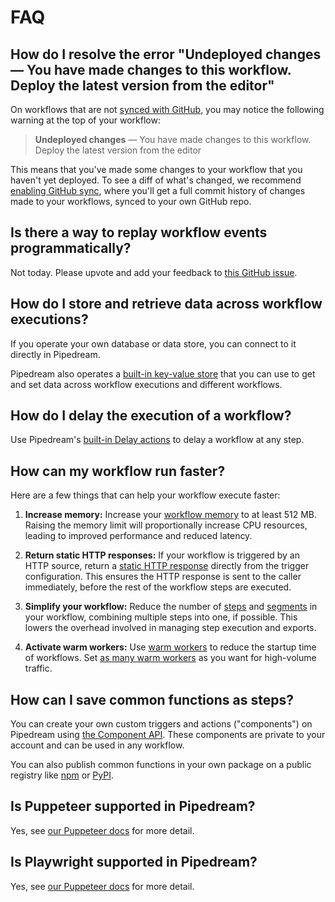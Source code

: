 
# FAQ

## How do I resolve the error "Undeployed changes — You have made changes to this workflow. Deploy the latest version from the editor"

On workflows that are not [synced with GitHub](/core/git/), you may notice the following warning at the top of your workflow:

> **Undeployed changes** — You have made changes to this workflow. Deploy the latest version from the editor

This means that you've made some changes to your workflow that you haven't yet deployed. To see a diff of what's changed, we recommend [enabling GitHub sync](/core/git/), where you'll get a full commit history of changes made to your workflows, synced to your own GitHub repo.

## Is there a way to replay workflow events programmatically?

Not today. Please upvote and add your feedback to [this GitHub issue](https://github.com/PipedreamHQ/pipedream/issues/2784).

## How do I store and retrieve data across workflow executions?

If you operate your own database or data store, you can connect to it directly in Pipedream.

Pipedream also operates a [built-in key-value store](/core/data-management/data-stores/) that you can use to get and set data across workflow executions and different workflows.

## How do I delay the execution of a workflow?

Use Pipedream's [built-in Delay actions](/core/workflows/control-flow/delay/) to delay a workflow at any step.

## How can my workflow run faster?

Here are a few things that can help your workflow execute faster:

1. **Increase memory:** Increase your [workflow memory](/core/workflows/settings/#memory) to at least 512 MB. Raising the memory limit will proportionally increase CPU resources, leading to improved performance and reduced latency.

2. **Return static HTTP responses:** If your workflow is triggered by an HTTP source, return a [static HTTP response](/core/workflows/triggers/#http-responses) directly from the trigger configuration. This ensures the HTTP response is sent to the caller immediately, before the rest of the workflow steps are executed.

3. **Simplify your workflow:** Reduce the number of [steps](/core/workflows/#code-actions) and [segments](/core/workflows/control-flow/#workflow-segments) in your workflow, combining multiple steps into one, if possible. This lowers the overhead involved in managing step execution and exports.

4. **Activate warm workers:** Use [warm workers](/core/workflows/settings/#eliminate-cold-starts) to reduce the startup time of workflows. Set [as many warm workers](/core/workflows/settings/#how-many-workers-should-i-configure) as you want for high-volume traffic.

## How can I save common functions as steps?

You can create your own custom triggers and actions ("components") on Pipedream using [the Component API](/core/contributing/components/api//). These components are private to your account and can be used in any workflow.

You can also publish common functions in your own package on a public registry like [npm](https://www.npmjs.com/) or [PyPI](https://pypi.org/).

## Is Puppeteer supported in Pipedream?

Yes, see [our Puppeteer docs](/core/workflows/code/nodejs/browser-automation/#puppeteer) for more detail.

## Is Playwright supported in Pipedream?

Yes, see [our Puppeteer docs](/core/workflows/code/nodejs/browser-automation/#playwright) for more detail.
